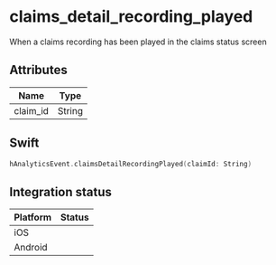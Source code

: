 
# claims_detail_recording_played
When a claims recording has been played in the claims status screen

## Attributes

| Name      | Type |
| ----------- | ----------- |
| claim_id      | String       |

## Swift

```swift
hAnalyticsEvent.claimsDetailRecordingPlayed(claimId: String)
```

## Integration status

| Platform      | Status |
| ----------- | ----------- |
| iOS      | <GithubStatus query="hAnalyticsEvent.claimsDetailRecordingPlayed" />       |
| Android      | <GithubStatus query="hAnalyticsEvent.Companion.claimsDetailRecordingPlayed" />       |